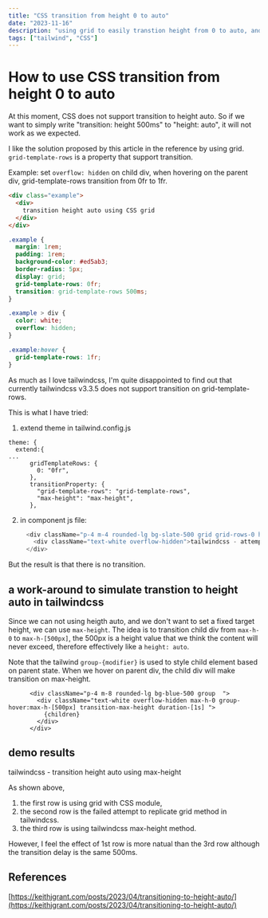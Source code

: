 ```yaml
---
title: "CSS transition from height 0 to auto"
date: "2023-11-16"
description: "using grid to easily transtion height from 0 to auto, and the work-around solution in tailwindcss"
tags: ["tailwind", "CSS"]
---
```


# How to use CSS transition from height 0 to auto

At this moment, CSS does not support transition to height auto. 
So if we want to simply write "transition: height 500ms" to "height: auto", it will not work as we expected.

I like the solution proposed by this article in the reference by using grid.
`grid-template-rows` is a property that support transition.

Example: set `overflow: hidden` on child div, when hovering on the parent div, grid-template-rows transition from 0fr to 1fr.
```html
<div class="example">
  <div>
    transition height auto using CSS grid
  </div>
</div>
```

```css
.example {
  margin: 1rem;
  padding: 1rem;
  background-color: #ed5ab3;
  border-radius: 5px;
  display: grid;
  grid-template-rows: 0fr;
  transition: grid-template-rows 500ms;
}

.example > div {
  color: white;
  overflow: hidden;  
}

.example:hover {
  grid-template-rows: 1fr;
}

```

As much as I love tailwindcss, I'm quite disappointed to find out that currently tailwindcss v3.3.5 does not support transition on grid-template-rows.

This is what I have tried: 
1. extend theme in tailwind.config.js
```
theme: {
  extend:{
...
      gridTemplateRows: {
        0: "0fr",
      },
      transitionProperty: {
        "grid-template-rows": "grid-template-rows",
        "max-height": "max-height",
      },
```

2. in component js file: 
```js
     <div className="p-4 m-4 rounded-lg bg-slate-500 grid grid-rows-0 hover:grid-rows-1 transition-[grid-template-rows] duration-1000  ">
       <div className="text-white overflow-hidden">tailwindcss - attempt to transition height auto using grid</div>
     </div>
```
But the result is that there is no transition. 


## a work-around to simulate transtion to height auto in tailwindcss

Since we can not using heigth auto, and we don't want to set a fixed target height, we can use `max-height`.
The idea is to transition child div from `max-h-0` to `max-h-[500px]`, the 500px is a height value that we think the content will never exceed,
therefore effectively like a `height: auto`.

Note that the tailwind `group-{modifier}` is used to style child element based on parent state.
When we hover on parent div, the child div will make transition on max-height.
```
      <div className="p-4 m-8 rounded-lg bg-blue-500 group  ">
        <div className="text-white overflow-hidden max-h-0 group-hover:max-h-[500px] transition-max-height duration-[1s] ">
          {children}
        </div>
      </div>
```

## demo results

<HeightTransition>
tailwindcss - transition height auto using max-height
</HeightTransition>

As shown above, 
1. the first row is using grid with CSS module,
2. the second row is the failed attempt to replicate grid method in tailwindcss.
3. the third row is using tailwindcss max-height method.

However, I feel the effect of 1st row is more natual than the 3rd row although the transition delay is the same 500ms.

## References
[https://keithjgrant.com/posts/2023/04/transitioning-to-height-auto/](https://keithjgrant.com/posts/2023/04/transitioning-to-height-auto/)
